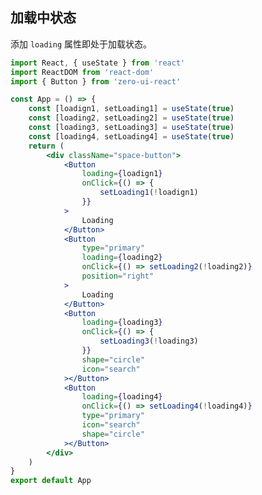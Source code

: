 ## 加载中状态

添加 `loading` 属性即处于加载状态。

```jsx
import React, { useState } from 'react'
import ReactDOM from 'react-dom'
import { Button } from 'zero-ui-react'

const App = () => {
    const [loadign1, setLoading1] = useState(true)
    const [loading2, setLoading2] = useState(true)
    const [loading3, setLoading3] = useState(true)
    const [loading4, setLoading4] = useState(true)
    return (
        <div className="space-button">
            <Button
                loading={loadign1}
                onClick={() => {
                    setLoading1(!loadign1)
                }}
            >
                Loading
            </Button>
            <Button
                type="primary"
                loading={loading2}
                onClick={() => setLoading2(!loading2)}
                position="right"
            >
                Loading
            </Button>
            <Button
                loading={loading3}
                onClick={() => {
                    setLoading3(!loading3)
                }}
                shape="circle"
                icon="search"
            ></Button>
            <Button
                loading={loading4}
                onClick={() => setLoading4(!loading4)}
                type="primary"
                icon="search"
                shape="circle"
            ></Button>
        </div>
    )
}
export default App
```
